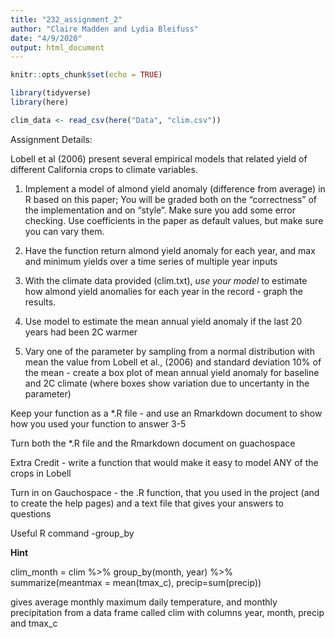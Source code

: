 ```yaml
---
title: "232_assignment_2"
author: "Claire Madden and Lydia Bleifuss"
date: "4/9/2020"
output: html_document
---
```


```r
knitr::opts_chunk$set(echo = TRUE)

library(tidyverse)
library(here)

clim_data <- read_csv(here("Data", "clim.csv"))
```

Assignment Details:

Lobell et al (2006) present several empirical models that related yield of different California crops to climate variables.

1. Implement a model of almond yield anomaly (difference from average) in R based on this paper; You will be graded both on the “correctness” of the implementation and on “style”.  Make sure you add some error checking. Use coefficients in the paper as default values, but make sure you can vary them. 



2. Have the function return almond yield anomaly for each year, and max and minimum yields over a time series of multiple year inputs

3. With the climate data provided (clim.txt), *use your model* to estimate how almond yield anomalies for each year in the record - graph the results.

4. Use model to estimate  the mean annual yield anomaly if the last 20 years had been 2C warmer

5. Vary one of the parameter by sampling from a normal distribution with mean the value from Lobell et al., (2006) and standard deviation 10% of the mean -  create a box plot of  mean annual yield anomaly for baseline and 2C climate (where boxes show variation due to uncertanty in the parameter) 



Keep your function as a *.R file - and use an Rmarkdown document to show how you used your function to answer 3-5 

Turn both the *.R file and the Rmarkdown document on guachospace



Extra Credit - write a function that would make it easy to model ANY of the crops in Lobell 



Turn in on Gauchospace - the .R function, that you used in the project (and to create the help pages) and a text file that gives your answers to questions



Useful R command -group_by


**Hint**

clim_month = clim %>% group_by(month, year) %>% summarize(meantmax = mean(tmax_c), precip=sum(precip)) 

gives average monthly maximum daily temperature, and monthly precipitation from a data frame called clim  with columns year, month, precip and tmax_c


